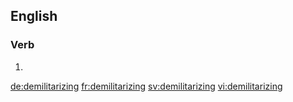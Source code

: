 
==English==

===Verb===
{{head|en|present participle}}

# {{present participle of|demilitarize|lang=en|nocat=1}}

[[de:demilitarizing]]
[[fr:demilitarizing]]
[[sv:demilitarizing]]
[[vi:demilitarizing]]